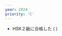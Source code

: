 ```yaml
---
year: 2024
priority: 'C'
---
```



-   HSK２級に合格した ( <ExternalLink url="https://twitter.com/0918nobita/status/1772130838777376928" label="合格報告ツイート" /> )
